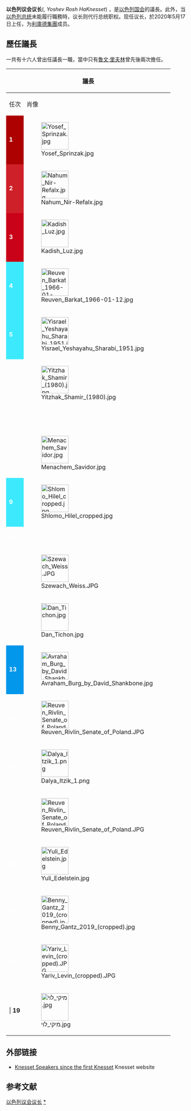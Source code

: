 {{Unreferenced|time=2013-07-12T09:02:39+00:00}}
{{Infobox official post
|post = 以色列議會議長
|native_name = {{Nobold|{{Hebrew|יוֹשֵׁב רֹאשׁ הכנסת}}<br /><small>''Yoshev Rosh HaKnesset''</small>}}
|first = {{link-en|約瑟夫·斯賓扎克|Yosef Sprinzak}}
|formation = 1949年2月14日
}}
'''以色列议会议长'''({{lang-he-n|יוֹשֵׁב רֹאשׁ הכנסת}}, ''Yoshev Rosh HaKnesset'') ，是[[以色列国会|以色列国会]]的議長。此外，当[[以色列总统|以色列总统]]未能履行職務時，议长则代行总统职权。现任议长{{link-en|亞里夫·萊文|Yariv Levin}}，於2020年5月17日上任，为[[利庫德集團|利庫德集團]]成员。
<!--To date, {{link-en|Ahdut HaAvoda}}'s {{link-en|Nahum Nir}} and [[藍與白|藍與白]]'s [[本尼·甘茨|本尼·甘茨]] are the only Speakers not to have come from the ruling party, though in two cases ({{link-en|Avraham Burg}} and [[鲁文·里夫林|鲁文·里夫林]]) the party of the speaker ({{link-en|One Israel}} and [[利库德集团|利库德集团]] respectively) lost power during their term.

The speaker is expected to act in a non-partisan nature, but may occasionally take part in debates, and is allowed to vote.

The speaker is assisted by a number of ''Deputy Speakers of the Knesset'' (currently 10). The Deputy Speakers are drawn from the breadth of parties represented in the Knesset. Together, the Speaker and the Deputy Speakers constitute the Praesidium of the Knesset.-->

==歷任議長==
一共有十六人曾出任議長一職，當中只有[[魯文·里夫林|魯文·里夫林]]曾先後兩次擔任。

{|class="wikitable" style="text-align:center"
!colspan="6"|議長
!rowspan="2"|屆別
|-
! 任次
! 肖像
! width=150|姓名<br />{{small|(生卒年)}}
! colspan="2" width=250|任期
! 政黨
|- 
| style="background:#AD0101; color:white;" | '''1'''
| [[File:Yosef_Sprinzak.jpg|75px]] || '''{{link-en|約瑟夫·斯賓扎克|Yosef Sprinzak}}'''<br />{{Hebrew|יוסף שפרינצק}}<br />{{small|(1885–1959)}} || 1949年2月14日 || 1959年1月28日 || [[以色列地工人黨|以色列地工人黨]] || {{link-en|1949年以色列議會選舉|1949 Israeli legislative election|1}}, [[1951年以色列議會選舉|2]], [[1955年以色列議會選舉|3]]
|- 
| style="background:#CE2029; color:white;" | '''2'''
| [[File:Nahum_Nir-Refalx.jpg|75px]] || '''{{link-en|Nahum Nir}}'''<br />{{Hebrew|נחום ניר}}<br />{{small|(1884–1968)}} || 1959年3月2日 || 1959年11月30日 || {{link-en|勞工團結黨|Ahdut HaAvoda}} || [[1955年以色列議會選舉|3]]
|-
| style="background:#C9021A; color:white;" | '''3'''
| [[File:Kadish_Luz.jpg|75px]] || '''{{link-en|Kadish Luz}}'''<br />{{Hebrew|קדיש לוז}}<br />{{small|(1895–1972)}} || 1959年11月30日 || 1969年11月17日 || [[以色列地工人黨|以色列地工人黨]], {{link-en|結盟黨|Alignment (Israel)}} || [[1959年以色列議會選舉|4]], [[1961年以色列議會選舉|5]], [[1965年以色列議會選舉|6]]
|-
| style="background:#3DEAFD; color:white;" | '''4'''
| [[File:Reuven_Barkat_1966-01-12.jpg|75px]] || '''{{link-en|Reuven Barkat}}'''<br />{{Hebrew|ראובן ברקת}}<br />{{small|(1906–1972)}} || 1969年11月17日 || 1972年4月5日 || {{link-en|結盟黨|Alignment (Israel)}}|| [[1969年以色列議會選舉|7]]
|-
| style="background:#3DEAFD; color:white;" | '''5'''
| [[File:Yisrael_Yeshayahu_Sharabi_1951.jpg|75px]] || '''{{link-en|Yisrael Yeshayahu Sharabi}}'''<br />{{Hebrew|ישראל ישעיהו שרעבי}}<br />{{small|(1908–1979)}} || 1972年5月9日 ||  1977年6月13日 || {{link-en|結盟黨|Alignment (Israel)}} || [[1969年以色列議會選舉|7]], [[1973年以色列議會選舉|8]]
|-
| style="background:{{Party meta/color/利库德集团}}; color:white;" | '''6'''
| [[File:Yitzhak_Shamir_(1980).jpg|75px]] || '''[[伊扎克·沙米爾|伊扎克·沙米爾]]'''<br />{{Hebrew|יצחק שמיר}}<br />{{small|(1915–2012)}} || 1977年6月13日 || 1980年3月10日 || [[利庫德集團|利庫德集團]] || [[1977年以色列議會選舉|9]]
|-
| style="background:{{Party meta/color/利库德集团}}; color:white;" | '''7'''
| || '''{{link-en|伊扎克·博曼|Yitzhak Berman}}'''<br />{{Hebrew|יצחק ברמן}}<br />{{small|(1913–2013)}} || 1980年3月12日 || 1981年7月20日 || [[利庫德集團|利庫德集團]] ||  [[1977年以色列議會選舉|9]]
|-
| style="background:{{Party meta/color/利库德集团}}; color:white;" | '''8'''
| [[File:Menachem_Savidor.jpg|75px]]|| '''{{link-en|Menachem Savidor}}'''<br />{{Hebrew|מנחם סבידור}}<br />{{small|(1917–1988)}} || 1981年7月20日 || 1984年8月13日 || [[利庫德集團|利庫德集團]] || [[1981年以色列議會選舉|10]]
|-
| style="background:#3DEAFD; color:white;" | '''9'''
| [[File:Shlomo_Hilel_cropped.jpg|75px]] || '''{{link-en|Shlomo Hillel}}'''<br />{{Hebrew|שלמה הלל}}<br />{{small|(1923–2021)}} || 1984年9月11日 || 1988年11月20日 || {{link-en|結盟黨|Alignment (Israel)}} || [[1984年以色列議會選舉|11]]
|-
| style="background:{{Party meta/color/利库德集团}}; color:white;" | '''10'''
| || '''{{link-en|Dov Shilansky}}'''<br />{{Hebrew|דב שילנסקי}}<br />{{small|(1924–2010)}} || 1988年11月21日 || 1992年7月13日 || [[利庫德集團|利庫德集團]] || [[1988年以色列議會選舉|12]]
|-
| style="background:{{模板:Party meta/color/以色列工黨}}; color:white;" | '''11'''
| [[File:Szewach_Weiss.JPG|75px]] || '''{{link-en|謝瓦·維斯|Shevah Weiss}}'''<br />{{Hebrew|שבח וייס}}<br />{{small|(1935–)}} || 1992年7月13日 || 1996年6月24日 || [[以色列工黨|工黨]] || [[1992年以色列議會選舉|13]]
|-
| style="background:{{Party meta/color/利库德集团}}; color:white;" | '''12'''
| [[File:Dan_Tichon.jpg|75px]] || '''{{link-en|Dan Tichon}}'''<br />{{Hebrew|דן תיכון}}<br />{{small|(1937–)}} || 1996年6月24日 || 1999年6月7日 || [[利庫德集團|利庫德集團]] || {{link-en|1996年以色列議會選舉|1996 Israeli legislative election|14}}
|-
| style="background:#0297EA; color:white;" | '''13'''
| [[File:Avraham_Burg_by_David_Shankbone.jpg|75px]] || '''{{link-en|亚伯拉罕·伯格|Avraham Burg}}'''<br />{{Hebrew|אברהם בורג}}<br />{{small|(1955–)}} || 1999年7月6日 || 2003年2月17日 || {{link-en|一個以色列|One Israel}}, [[以色列工黨|工黨]] || {{link-en|1999年以色列議會選舉|1999 Israeli legislative election|15}}
|-
| style="background:{{Party meta/color/利库德集团}}; color:white;" | '''14'''
| [[File:Reuven_Rivlin_Senate_of_Poland.JPG|75px]] || '''[[魯文·里夫林|魯文·里夫林]]'''<br />{{Hebrew|ראובן ריבלין}}<br />{{small|(1939–)}} || 2003年2月19日 || 2006年5月4日 || [[利庫德集團|利庫德集團]] || [[2003年以色列議會選舉|16]]
|-
| style="background:{{Party meta/color/前進黨 (以色列)}}; color:white;" | '''15'''
| [[File:Dalya_Itzik_1.png|75px]] || '''{{link-en|達利亞·伊齊克|Dalia Itzik}}'''<br />{{Hebrew|דליה איציק}}<br />{{small|(1952–)}} || 2006年5月4日 || 2009年3月30日 || [[前進黨_(以色列)|前進黨]] || [[2006年以色列議會選舉|17]]
|-
| style="background:{{Party meta/color/利库德集团}}; color:white;" | {{small|('''14''')}}
| [[File:Reuven_Rivlin_Senate_of_Poland.JPG|75px]] || '''[[魯文·里夫林|魯文·里夫林]]'''<br />{{Hebrew|ראובן ריבלין}}<br />{{small|(1939–)}} || 2009年3月30日 || 2013年2月5日 || [[利庫德集團|利庫德集團]] || [[2009年以色列議會選舉|18]]

|-
| style="background:{{Party meta/color/利库德集团}}; color:white;" | '''16'''
| [[File:Yuli_Edelstein.jpg|75px]] || '''[[尤利·埃德爾斯坦|尤利·埃德爾斯坦]]'''<br />{{Hebrew|יולי-יואל אדלשטיין}}<br />{{small|(1958–)}} || 2013年3月18日|| 2020年3月25日 || [[利庫德集團|利庫德集團]] || [[2013年以色列議會選舉|19]], [[2015年以色列議會選舉|20]], [[2019年4月以色列議會選舉|21]], [[2019年9月以色列議會選舉|22]]

|-
| style="background:{{Party meta/color/藍與白}}; color:white;" | '''17'''
| [[File:Benny_Gantz_2019_(cropped).jpg|75px]] || '''[[本尼·甘茨|本尼·甘茨]]'''<br />{{Hebrew|בני גנץ}}<br />{{small|(1959–)}} || 2020年3月26日 || 2020年5月17日 || [[藍與白|藍與白]] || [[2020年以色列議會選舉|23]]

|-
| style="background:{{Party meta/color/利库德集团}}; color:white;" | '''18'''
| [[File:Yariv_Levin_(cropped).JPG|75px]] || '''{{link-en|亞里夫·萊文|Yariv Levin}}'''<br />{{Hebrew|יריב לוין}}<br />{{small|(1969–)}} || 2020年5月17日 || 2021年6月13日 || [[利庫德集團|利庫德集團]] || [[2020年以色列議會選舉|23]]
|-
| | '''19'''
| [[File:מיקי_לוי.jpg|75px]] || '''{{link-en|Mickey Levy}}'''<br />{{small|(1951–)}} || 2021年6月13日 || || [[擁有未來|擁有未來]] || [[2021年以色列议会选举|24]]
|}

==外部链接==
{{Commons category|Speakers of the Knesset}}
*[https://www.knesset.gov.il/description/eng/eng_head_knes.htm Knesset Speakers since the first Knesset]{{Wayback|url=https://www.knesset.gov.il/description/eng/eng_head_knes.htm |date=20160304085116 }} Knesset website




==参考文献==
{{reflist}}

[[Category:以色列议会议长|]]
[[Category:以色列国会|*]]